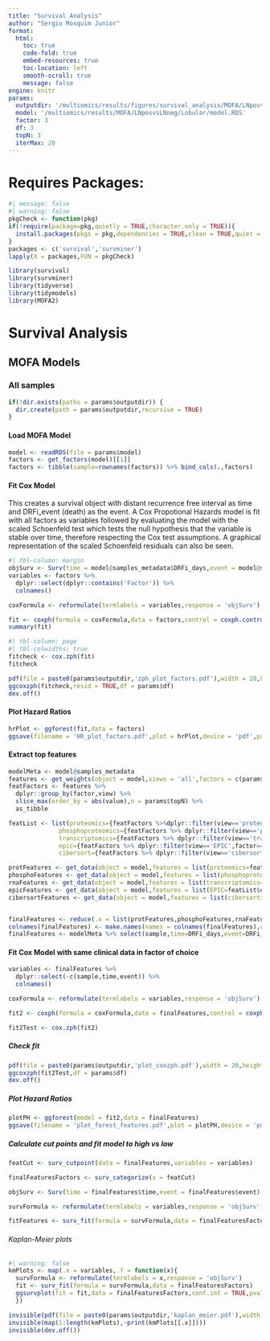 ```yaml
---
title: "Survival Analysis"
author: "Sergio Mosquim Junior"
format:
  html:
    toc: true
    code-fold: true
    embed-resources: true
    toc-location: left
    smooth-scroll: true
    message: false
engine: knitr
params:
  outputdir: '/multiomics/results/figures/survival_analysis/MOFA/LNposvsLNneg/Lobular/'
  model: '/multiomics/results/MOFA/LNposvsLNneg/Lobular/model.RDS'
  factor: 3
  df: 3
  topN: 3
  iterMax: 20
---
```


# Requires Packages:

```r
#| message: false
#| warning: false
pkgCheck <- function(pkg)
if(!require(package=pkg,quietly = TRUE,character.only = TRUE)){
  install.packages(pkgs = pkg,dependencies = TRUE,clean = TRUE,quiet = TRUE)
}
packages <- c('survival','survminer')
lapply(X = packages,FUN = pkgCheck)

library(survival)
library(survminer)
library(tidyverse)
library(tidymodels)
library(MOFA2)
```

# Survival Analysis
## MOFA Models
### All samples
```r
if(!dir.exists(paths = params$outputdir)) {
  dir.create(path = params$outputdir,recursive = TRUE)
}
```

#### Load MOFA Model
```r
model <- readRDS(file = params$model)
factors <- get_factors(model)[[1]]
factors <- tibble(sample=rownames(factors)) %>% bind_cols(.,factors)
```

#### Fit Cox Model
  This creates a survival object with distant recurrence free interval as time and DRFi_event (death) as the event.
  A Cox Propotional Hazards model is fit with all factors as variables followed by evaluating the model with the scaled Schoenfeld test which tests the null hypothesis that the variable is stable over time, therefore respecting the Cox test assumptions. A graphical representation of the scaled Schoenfeld residuals can also be seen.
```r
#| tbl-column: margin
objSurv <- Surv(time = model@samples_metadata$DRFi_days,event = model@samples_metadata$DRFi_event)
variables <- factors %>% 
  dplyr::select(dplyr::contains('Factor')) %>% 
  colnames() 

coxFormula <- reformulate(termlabels = variables,response = 'objSurv')

fit <- coxph(formula = coxFormula,data = factors,control = coxph.control(iter.max = params$iterMax))
summary(fit)
```
```r
#| tbl-column: page
#| tbl-colwidths: true
fitcheck <- cox.zph(fit)
fitcheck
```
```r
pdf(file = paste0(params$outputdir,'zph_plot_factors.pdf'),width = 20,height = 20,onefile = TRUE)
ggcoxzph(fitcheck,resid = TRUE,df = params$df)
dev.off()
```

#### Plot Hazard Ratios
```r
hrPlot <- ggforest(fit,data = factors)
ggsave(filename = 'HR_plot_factors.pdf',plot = hrPlot,device = 'pdf',path = params$outputdir,width = 10,height = 10,dpi = 300)
```
#### Extract top features
```r
modelMeta <- model@samples_metadata
features <- get_weights(object = model,views = 'all',factors = c(params$factor),as.data.frame = TRUE,scale = TRUE)
featFactors <- features %>% 
  dplyr::group_by(factor,view) %>% 
  slice_max(order_by = abs(value),n = params$topN) %>% 
  as_tibble

featList <- list(proteomics={featFactors %>%dplyr::filter(view=='proteomics',factor==paste0('Factor',params$factor)) %>% select(feature) %>% unlist %>% as.character %>% unique},
              phosphoproteomics={featFactors %>% dplyr::filter(view=='phosphoproteomics',factor==paste0('Factor',params$factor)) %>% select(feature) %>% unlist %>% as.character %>% unique},
              transcriptomics={featFactors %>% dplyr::filter(view=='transcriptomics',factor==paste0('Factor',params$factor)) %>% select(feature) %>% unlist %>% as.character %>% unique},
              epic={featFactors %>% dplyr::filter(view=='EPIC',factor==paste0('Factor',params$factor)) %>% select(feature) %>% unlist %>% as.character %>% unique},
              cibersort={featFactors %>% dplyr::filter(view=='cibersortx',factor==paste0('Factor',params$factor)) %>% select(feature) %>% unlist %>% as.character %>% unique}) 

protFeatures <- get_data(object = model,features = list(proteomics=featList$proteomics),as.data.frame = TRUE) %>% pivot_wider(id_cols = 'sample',names_from = feature,values_from = value)
phosphoFeatures <- get_data(object = model,features = list(phosphoproteomics=featList$phosphoproteomics),as.data.frame = TRUE) %>% pivot_wider(id_cols = 'sample',names_from = feature,values_from = value)
rnaFeatures <- get_data(object = model,features = list(transcriptomics=featList$transcriptomics),as.data.frame = TRUE) %>% pivot_wider(id_cols = 'sample',names_from = feature,values_from = value)
epicFeatures <- get_data(object = model,features = list(EPIC=featList$epic),as.data.frame = TRUE) %>% pivot_wider(id_cols = 'sample',names_from = feature,values_from = value)
cibersortFeatures <- get_data(object = model,features = list(cibersortx=featList$cibersort),as.data.frame = TRUE) %>% pivot_wider(id_cols = 'sample',names_from = feature,values_from = value)


finalFeatures <- reduce(.x = list(protFeatures,phosphoFeatures,rnaFeatures,epicFeatures,cibersortFeatures),.f = ~left_join(x = .x,y = .y,by = 'sample'))
colnames(finalFeatures) <- make.names(names = colnames(finalFeatures),unique = TRUE)
finalFeatures <- modelMeta %>% select(sample,time=DRFi_days,event=DRFi_event) %>% left_join(finalFeatures)
```


#### Fit Cox Model with same clinical data in factor of choice
```r
variables <- finalFeatures %>% 
  dplyr::select(-c(sample,time,event)) %>% 
  colnames()

coxFormula <- reformulate(termlabels = variables,response = 'objSurv')

fit2 <- coxph(formula = coxFormula,data = finalFeatures,control = coxph.control(iter.max = params$iterMax))

fit2Test <- cox.zph(fit2)
```

##### Check fit
```r
pdf(file = paste0(params$outputdir,'plot_coxzph.pdf'),width = 20,height = 20,onefile = TRUE)
ggcoxzph(fit2Test,df = params$df)
dev.off()
```

##### Plot Hazard Ratios
```r
plotPH <- ggforest(model = fit2,data = finalFeatures)
ggsave(filename = 'plot_forest_features.pdf',plot = plotPH,device = 'pdf',path = params$outputdir,dpi = 300,width = 20,height = 20)
```

##### Calculate cut points and fit model to high vs low
```r
featCut <- surv_cutpoint(data = finalFeatures,variables = variables)

finalFeaturesFactors <- surv_categorize(x = featCut)

objSurv <- Surv(time = finalFeatures$time,event = finalFeatures$event)

survFormula <- reformulate(termlabels = variables,response = 'objSurv')

fitFeatures <- surv_fit(formula = survFormula,data = finalFeaturesFactors)
```

###### Kaplan-Meier plots
```r
#| warning: false
kmPlots <- map(.x = variables,.f = function(x){
  survFormula <- reformulate(termlabels = x,response = 'objSurv')
  fit <- surv_fit(formula = survFormula,data = finalFeaturesFactors)
  ggsurvplot(fit = fit,data = finalFeaturesFactors,conf.int = TRUE,pval = TRUE,pval.method = TRUE,surv.median.line = 'hv',risk.table = TRUE)
  })
```
```r
invisible(pdf(file = paste0(params$outputdir,'kaplan_meier.pdf'),width = 20,height = 10,onefile = TRUE))
invisible(map(1:length(kmPlots),~print(kmPlots[[.x]])))
invisible(dev.off())
```

